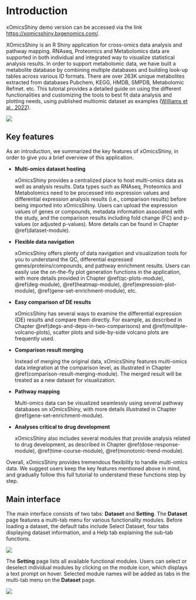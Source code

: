 # Introduction

xOmicsShiny demo version can be accessed via the link [https://xomicsshiny.bxgenomics.com/](https://xomicsshiny.bxgenomics.com/){target="_blank"}. 

XOmicsShiny is an R Shiny application for cross-omics data analysis and pathway mapping. RNAseq, Proteomics and Metabolomics data are supported in both individual and integrated way to visualize statistical analysis results. In order to support metabolomic data, we have built a metabolite database by combining multiple databases and building look-up tables across various ID formats. There are over 263K unique metabolites extracted from databases Pubchem, KEGG, HMDB,  SMPDB, Metabolomic Refmet. etc. This tutorial provides a detailed guide on using the different functionalities and customizing the tools to best fit data analysis and plotting needs, using published multiomic dataset as examples ([Williams et al., 2022](https://doi.org/10.1016/j.cels.2021.09.005){target="_blank"}).

[![](`r pic_path`f1-1.png)](`r pic_path`f1-1.png)

## Key features

As an introduction, we summarized the key features of xOmicsShiny, in order to give you a brief overview of this application.

- **Multi-omics dataset hosting**

  xOmicsShiny provides a centralized place to host multi-omics data as well as analysis results. Data types such as RNAseq, Proteomics and Metabolomics need to be processed into expression values and differential expression analysis results (i.e., comparison results) before being imported into xOmicsShiny. Users can upload the expression values of genes or compounds, metadata information associated with the study, and the comparison results including fold change (FC) and p-values (or adjusted p-values). More details can be found in Chapter \@ref(dataset-module).
  
- **Flexible data navigation**

  xOmicsShiny offers plenty of data navigation and visualization tools for you to understand the QC, differential expressed genes/proteins/compounds, and pathway enrichment results. Users can easily use the on-the-fly plot generation functions in the application, with more details provided in Chapter \@ref(qc-plots-module), \@ref(deg-module), \@ref(heatmap-module), \@ref(expression-plot-module), \@ref(gene-set-enrichment-module), etc.
  
- **Easy comparison of DE results**

  xOmicsShiny has several ways to examine the differential expression (DE) results and compare them directly. For example, as described in Chapter \@ref(degs-and-deps-in-two-comparisons) and \@ref(mulitple-volcano-plots), scatter plots and side-by-side volcano plots are frequently used.
  
- **Comparison result merging**

  Instead of merging the original data, xOmicsShiny features multi-omics data integration at the comparison level, as illustrated in Chapter \@ref(comparison-result-merging-module). The merged result will be treated as a new dataset for visualization.
  
- **Pathway mapping**

  Multi-omics data can be visualized seamlessly using several pathway databases on xOmicsShiny, with more details illustrated in Chapter \@ref(gene-set-enrichment-module).
  
- **Analyses critical to drug development**

  xOmicsShiny also includes several modules that provide analysis related to drug development, as described in Chapter \@ref(dose-response-module), \@ref(time-course-module), \@ref(monotonic-trend-module).
  
Overall, xOmicsShiny provides tremendous flexibility to handle multi-omics data. We suggest users keep the key features mentioned above in mind, and gradually follow this full tutorial to understand these functions step by step.

## Main interface

The main interface consists of two tabs: **Dataset** and **Setting**. The **Dataset** page features a multi-tab menu for various functionality modules. Before loading a dataset, the default tabs include Select Dataset, four tabs displaying dataset information, and a Help tab explaining the sub-tab functions. 

[![](`r pic_path`f1-2.png)](`r pic_path`f1-2.png)

The **Setting** page lists all available functional modules. Users can select or deselect individual modules by clicking on the module icon, which displays a text prompt on hover. Selected module names will be added as tabs in the multi-tab menu on the **Dataset** page.

[![](`r pic_path`f1-3.png)](`r pic_path`f1-3.png)
